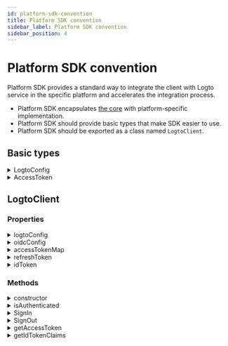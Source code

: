 ```yaml
---
id: platform-sdk-convention
title: Platform SDK convention
sidebar_label: Platform SDK convention
sidebar_position: 4
---
```


# Platform SDK convention

Platform SDK provides a standard way to integrate the client with Logto service in the specific platform and accelerates the integration process.

- Platform SDK encapsulates [the core](../core-sdk-convention) with platform-specific implementation.
- Platform SDK should provide basic types that make SDK easier to use.
- Platform SDK should be exported as a class named `LogtoClient`.

## Basic types

<details>
  <summary>LogtoConfig</summary>

| Name                | Type       | Required | Default Value                       | Notes                                                                         |
| ------------------- | ---------- | -------- | ----------------------------------- | ----------------------------------------------------------------------------- |
| endpoint            | `string`   | ✅       |                                     | The OIDC service endpoint.                                                    |
| appId               | `string`   | ✅       |                                     | The application id comes from the application we registered in Logto Service. |
| scopes              | `string[]` |          | `[openid, offline_access, profile]` | This field always contains `openid`, `offline_access` and `profile`.          |
| resources           | `string[]` |          |                                     | The protected resource indicators we want to use.                             |
| prompt              | `string`   |          | `consent`                           | The prompt value used in `generateSignInUri`.                                 |
| usingPersistStorage | `boolean`  |          | `true`                              | Decide to store credentials on the local machine or not.                      |

**\*Notes**

- You can extend this `LogtoConfig` if you need to.
- `usingPersistStorage` is only provided in client SDKs. E.g., iOS, Android, and SPA.

</details>

<details>
  <summary>AccessToken</summary>

| Name      | Type     | Notes                |
| --------- | -------- | -------------------- |
| token     | `string` |                      |
| scope     | `string` |                      |
| expiresAt | `number` | Timestamp in seconds |

</details>

## LogtoClient

### Properties

<details>
  <summary>logtoConfig</summary>

**Type**

`LogtoConfig`

</details>

<details>
  <summary>oidcConfig</summary>

**Type**

`OidcConfigResponse?`

</details>

<details>
  <summary>accessTokenMap</summary>

**Type**

`Map<string, AccessToken>`

**Key**

- The key should be constructed with `scope` and `resource`.
- The values in `scope` should be sorted alphabetically and joined with space.
- The key should be constructed in the pattern: `${scope}@${resource}`.
- If the `scope` or `resource` is null or empty, their value should be treated as empty.

E.g., `"offline_access openid read:usr@https://logto.dev/api"`, `"@https://logto.dev/api"`, `"openid@"`, `"@"`.

**Value**

- `AccessToken`, which uses `expiresAt` property to indicate the exact time when an access token is expired.

**Notes**

- The `scope` will always be a null value for we don’t support custom scopes in Logto V1.
- When building the access token key to store an access token:
  - `scope` will always be a null value.
  - if the access token is not a jwt, treat the `resource` as a null value.
  - if the access token is a jwt, decode the access token and use the payload’s `aud` claim value as the `resource` part of the access token key.

</details>

<details>
  <summary>refreshToken</summary>

**Type**

`string?`

**Notes**

`refreshToken` will be set or updated under circumstances below:

- Load `refreshToken` from the storage.
- The server returns a `refreshToken` in the response on fetch token successfully.
- Sign out (will be set to `null`).

</details>

<details>
  <summary>idToken</summary>

**Type**

`string?`

**Notes**

- `idToken` should be verified if it comes from the backend.
- `idToken` will be set or updated under circumstances below:
  - Load `idToken` from the storage.
  - The server returns an `idToken` in the response on fetch token successfully.
  - Sign out (will be set to `null`).

</details>

### Methods

<details>
  <summary>constructor</summary>

**Parameters**

| Parameter   | Type          |
| ----------- | ------------- |
| logtoConfig | `LogtoConfig` |

**Return Type**

`LogtoClient`

**Notes**

- You can add extra parameters if you need to.
- If the usePersistStorage is enabled in logtoConfig, the platform SDK will provide the following functionalities:
  - Store persistent data with a unique key based on `clientId`.
  - Load `refreshToken` and `idToken` from the local machine on initialization.
  - Store `refreshToken` and `idToken` locally on `Core.fetchTokenByAuthorizationCode` and `Core.fetchTokenByRefreshToken`.

</details>

<details>
  <summary>isAuthenticated</summary>

To know if a user is authenticated or not.  
This can be defined as a getter as well.

A user is treated as authenticated when:

- We have gained an ID token successfully.
- We have loaded an ID token from the local machine.

**Parameters**

None.

**Return Type**

`boolean`

</details>

<details>
  <summary>SignIn</summary>

This method should start a sign-in flow and the platform SDK should take care of all steps an authorization needs to complete including the sign-in redirect process.

The user will be authenticated after this method has been called successfully.

The sign-in process will reply on the Core SDK Functions:

- `generateSignInUri`
- `verifyAndParseCodeFromCallbackUri`
- `fetchTokenByAuthorizationCode`

Notes:

- Because generateSignInUri includes the resources we need, we don’t need to pass resource to fetchTokenByAuthorizationCode function.

**Parameters**

| Parameter   | Type     |
| ----------- | -------- |
| redirectUri | `string` |

**Return Type**

`void`

**Throws**

- Any error that occurs during this sign-in process.

</details>

<details>
  <summary>SignOut</summary>

The sign-out process should follow the steps:

1. Clear local storage, cookies, persistent data, or something else.
2. Revoke the obtained refresh token via `Core.revoke` (the Logto service will revoke all related tokens if the refresh token is revoked).
3. Redirect the user to Logto's sign-out endpoint unless step 1 clears the session of the sign-in page.

Notes:

- In step 2, `Core.revoke` is an async call and will not block the sign-out process even if it fails.
- Step 3 is relying on `Core.generateSignOutUri` to generate the Logto's sign-out endpoint.

**Parameters**

| Parameter             | Type     | Required | Default Value |
| --------------------- | -------- | -------- | ------------- |
| postLogoutRedirectUri | `string` |          | `null`        |

**Return Type**

`void`

**Throws**

- Any error that occurs during this sign-out process.

</details>

<details>
  <summary>getAccessToken</summary>

`getAccessToken` retrieves an `AccessToken` by `resource` and `scope` from `accessTokenMap` then returns the `token` value of that `AccessToken`.

We set the `scope` to `null` when building the key of the `accessTokenMap` for we don't support custom scopes in Logto V1.

**Notes**

- If cannot find a corresponding `AccessToken` then perform a `Core.fetchTokenByRefreshToken` action to fetch the token needed.
- If the `accessToken` is not expired, then return the `token` value inside.
- If the `accessToken` is expired, then perform a `Core.fetchTokenByRefreshToken` action to retrieve a new `accessToken` , update the local `accessTokenMap` and return the new `token` value inside.
- If `Core.fetchTokenByRefreshToken` failed, then informs that the user with the exception occurred.
- If cannot find the refreshToken, then informs the user of an unauthorized exception.
- Only by obtaining a `refreshToken` after signing in can we perform a `Core.fetchTokenByRefreshToken` action.

**Parameters**

| Parameter | Type     | Required | Default value |
| --------- | -------- | -------- | ------------- |
| resource  | `string` |          | `null`        |

**Return Type**

`string`

**Throws**

- The user is not authenticated.
- The input `resource` is not set in the `logtoConfig`.
- No refresh token found before `Core.fetchTokenByRefreshToken`.
- `Core.fetchTokenByRefreshToken` failed.

</details>

<details>
  <summary>getIdTokenClaims</summary>

`getIdTokenClaims` return an object that carries the claims of the `idToken` property.

**Parameters**

None.

**Return Type**

`IdTokenClaims`

**Throws**

- The user is not authenticated.

</details>
